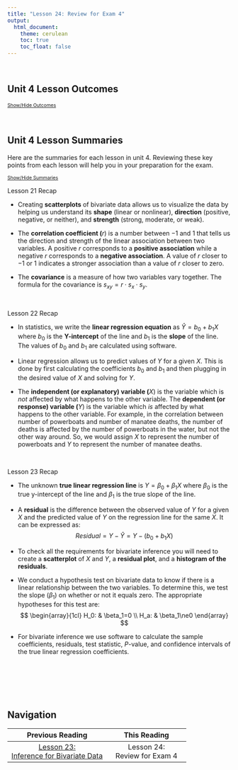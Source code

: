 ```yaml
---
title: "Lesson 24: Review for Exam 4"
output: 
  html_document:
    theme: cerulean
    toc: true
    toc_float: false
---
```


```{=html}
<script type="text/javascript">
 function showhide(id) {
    var e = document.getElementById(id);
    e.style.display = (e.style.display == 'block') ? 'none' : 'block';
 }
</script>
```
<br />

## Unit 4 Lesson Outcomes

<a href="javascript:showhide('oc')">[Show/Hide Outcomes]{style="font-size:8pt;"}</a>

::: {#oc style="display:none;"}
The expectation on the exam is the following outcomes. You should be able to do:

-   All of the Outcomes from [Lesson 08 (Unit 1)](Lesson08.html), [Lesson 15 (Unit 2)](Lesson15.html), and [Lesson 20 (Unit 3)](Lesson20.html)
-   Create a scatterplot of bivariate data.
-   Interpret the overall pattern in a scatter plot to assess linearity and direction.
-   Calculate the correlation coefficient.
-   Interpret the correlation coefficient, $r$, as a measure of strength and direction of a linear relationship between two variables.
-   Identify the explanatory and response variable in a study.
-   Calculate the slope and intercept of a regression model.
-   Interpret the slope of the regression model.
-   Make predictions using a regression model
-   Confidence Intervals for the slope of the regression line:
    -   Calculate and interpret a confidence interval for the slope of the regression line given a confidence level.
    -   Identify a point estimate and margin of error for the confidence interval.
    -   Show the appropriate connections between the numerical and graphical summaries that support the confidence interval.
    -   Check the requirements for the confidence interval.
-   Hypothesis Testing for the slope of the regression line:
    -   State the null and alternative hypothesis.
    -   Calculate the test-statistic, degrees of freedom and p-value of the hypothesis test.
    -   Assess the statistical significance by comparing the p-value to the $\alpha$-level.
    -   Check the requirements for the hypothesis test.
    -   Show the appropriate connections between the numerical and graphical summaries that support the hypothesis test.
    -   Draw a correct conclusion for the hypothesis test.
:::

<br>

## Unit 4 Lesson Summaries

Here are the summaries for each lesson in unit 4. Reviewing these key points from each lesson will help you in your preparation for the exam.

<a href="javascript:showhide('su')">[Show/Hide Summaries]{style="font-size:8pt;"}</a>

::: {#su}
::: RecapHeading
Lesson 21 Recap
:::

::: Summary
-   Creating **scatterplots** of bivariate data allows us to visualize the data by helping us understand its **shape** (linear or nonlinear), **direction** (positive, negative, or neither), and **strength** (strong, moderate, or weak).

-   The **correlation coefficient (**$r$) is a number between $-1$ and $1$ that tells us the direction and strength of the linear association between two variables. A positive $r$ corresponds to a **positive association** while a negative $r$ corresponds to a **negative association**. A value of $r$ closer to $-1$ or $1$ indicates a stronger association than a value of $r$ closer to zero.

-   The **covariance** is a measure of how two variables vary together. The formula for the covariance is $s_{xy}=r \cdot s_x \cdot s_y$. <br>
:::

<br>

::: RecapHeading
Lesson 22 Recap
:::

::: Summary
-   In statistics, we write the **linear regression equation** as $\hat Y=b_0+b_1X$ where $b_0$ is the **Y-intercept** of the line and $b_1$ is the **slope** of the line. The values of $b_0$ and $b_1$ are calculated using software.

-   Linear regression allows us to predict values of $Y$ for a given $X$. This is done by first calculating the coefficients $b_0$ and $b_1$ and then plugging in the desired value of $X$ and solving for $Y$.

-   The **independent (or explanatory) variable (**$X$) is the variable which is *not* affected by what happens to the other variable. The **dependent (or response) variable (**$Y$) is the variable which *is* affected by what happens to the other variable. For example, in the correlation between number of powerboats and number of manatee deaths, the number of deaths is affected by the number of powerboats in the water, but not the other way around. So, we would assign $X$ to represent the number of powerboats and $Y$ to represent the number of manatee deaths. <br>
:::

<br>

::: RecapHeading
Lesson 23 Recap
:::

::: Summary
-   The unknown **true linear regression line** is $Y=\beta_0+\beta_1X$ where $\beta_0$ is the true y-intercept of the line and $\beta_1$ is the true slope of the line.

-   A **residual** is the difference between the observed value of $Y$ for a given $X$ and the predicted value of $Y$ on the regression line for the same $X$. It can be expressed as: $$
    Residual = Y - \hat Y = Y - (b_0 + b_1 X)
    $$

-   To check all the requirements for bivariate inference you will need to create a **scatterplot** of $X$ and $Y$, a **residual plot**, and a **histogram of the residuals**.

-   We conduct a hypothesis test on bivariate data to know if there is a linear relationship between the two variables. To determine this, we test the slope ($\beta_1$) on whether or not it equals zero. The appropriate hypotheses for this test are: $$
    \begin{array}{1cl}
    H_0: & \beta_1=0 \\
    H_a: & \beta_1\ne0
    \end{array}
    $$

-   For bivariate inference we use software to calculate the sample coefficients, residuals, test statistic, $P$-value, and confidence intervals of the true linear regression coefficients. <br>
:::

<br>
:::

<br>

<br>

## Navigation

<center>

|                     **Previous Reading**                      |         **This Reading**          |
|:--------------------------------------:|:------------------------------:|
| [Lesson 23: <br> Inference for Bivariate Data](Lesson23.html) | Lesson 24: <br> Review for Exam 4 |

</center>
